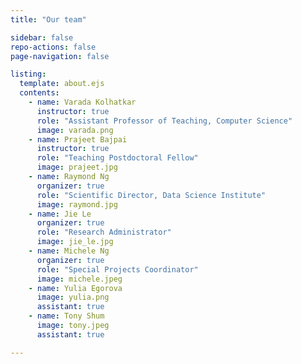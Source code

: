 ```yaml
---
title: "Our team"

sidebar: false
repo-actions: false
page-navigation: false

listing:
  template: about.ejs
  contents:
    - name: Varada Kolhatkar
      instructor: true
      role: "Assistant Professor of Teaching, Computer Science"
      image: varada.png
    - name: Prajeet Bajpai
      instructor: true
      role: "Teaching Postdoctoral Fellow"
      image: prajeet.jpg
    - name: Raymond Ng
      organizer: true
      role: "Scientific Director, Data Science Institute" 
      image: raymond.jpg
    - name: Jie Le
      organizer: true
      role: "Research Administrator"
      image: jie_le.jpg
    - name: Michele Ng
      organizer: true
      role: "Special Projects Coordinator"
      image: michele.jpeg
    - name: Yulia Egorova
      image: yulia.png
      assistant: true
    - name: Tony Shum
      image: tony.jpeg
      assistant: true

---
```


::: column-body
::: {#listing}

:::
:::